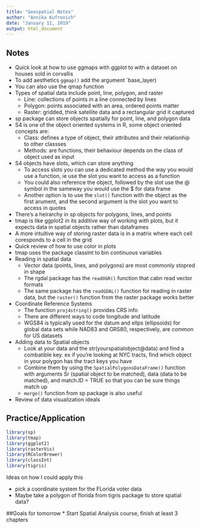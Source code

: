 ```yaml
---
title: "Geospatial Notes"
author: "Annika Kufrovich"
date: "January 11, 2019"
output: html_document
---
```



## Notes
* Quick look at how to use ggmaps with ggplot to with a dataset on houses sold in corvallis 
* To add aesthetics `ggmap()` add the argument `base_layer) 
* You can also use the qmap function 
* Types of spatial data include point, line, polygon, and raster 
  + Line: collections of points in a line connected by lines 
  + Polygon: points associated with an area, ordered points matter 
  + Raster: gridded, think satellite data and a rectangular grid it captured 
* sp package can store objects spatially for point, line, and polygon data 
* S4 is one of the object oriented systems in R, some object oriented concepts are: 
    + Class: defines a type of object, their attributes and their relationhip to other classses 
    + Methods: are functions, their behaviour depends on the class of object used as input 
* S4 objects have slots, which can store anything 
    + To access slots you can use a dedicated method the way you would use a function, ie use the slot you want to access as a function 
    + You could also reference the object, followed by the slot use the @ symbol in the sameway you would use the $ for data frame 
    + Another option is to use the `slot()` function with the object as the first arument, and the second argument is the slot you want to access in quotes 
* There's a heirarchy in sp objects for polygons, lines, and points 
* tmap is like ggplot2 in its additive way of working with plots, but it expects data in spatial objects rather than dataframes 
* A more intuitive way of storing raster data is in a matrix where each cell coresponds to a cell in the grid 
* Quick review of how to use color in plots 
* tmap uses the package classInt to bin continuous variables 
* Reading in spatial data 
    + Vector data (points, lines, and polygons) are most commonly stopred in shape 
    + The rgdal package has the `readOGR()` function that cabn read vector formats 
    + The same package has the `readGDAL()` function for reading in raster data, but the `raster()` function from the raster package works better 
* Coordinate Reference Systems 
    + The function `proj4string()` provides CRS info 
    + There are different ways to code longitude and latitude 
    + WGS84 is typically used for the datum and ellps (ellipsoids) for global data sets while NAD83 and GRS80, respectively, are common for US datasets 
* Adding data to Spatial objects 
    + Look at your data and the str(yourspatialobject@data) and find a combatible key. ex if you're looking at NYC tracts, find which object in your polygon has the tract keys you have 
    + Combine them by using the `SpatialPolygonsDataFrame()` function with arguments Sr (spatial object to be matched), data (data to be matched), and match.ID = TRUE so that you can be sure things match up 
    + `merge()` function from sp package is also useful 
* Review of data visualization ideals


## Practice/Application

```r
library(sp)
library(tmap)
library(ggplot2)
library(rasterVis)
library(RColorBrewer)
library(classInt)
library(tigris)
```

Ideas on how I could apply this

* pick a coordinate system for the FLorida voter data
* Maybe take a polygon of florida from tigris package to store spatial data?

##Goals for tomorrow
* Start Spatial Analysis course, finish at least 3 chapters